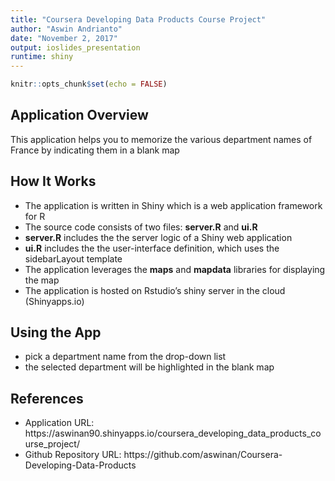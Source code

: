 ---
title: "Coursera Developing Data Products Course Project"
author: "Aswin Andrianto"
date: "November 2, 2017"
output: ioslides_presentation
runtime: shiny
---

```{r setup, include=FALSE}
knitr::opts_chunk$set(echo = FALSE)
```

## Application Overview
This application helps you to memorize the various department names of France by indicating them in a blank map

## How It Works
- The application is written in Shiny which is a web application framework for R
- The source code consists of two files: **server.R** and **ui.R**
- **server.R** includes the the server logic of a Shiny web application
- **ui.R** includes the the user-interface definition, which uses the sidebarLayout template
- The application leverages the **maps** and **mapdata** libraries for displaying the map
- The application is hosted on Rstudio's shiny server in the cloud (Shinyapps.io)

## Using the App
- pick a department name from the drop-down list
- the selected department will be highlighted in the blank map

## References
- Application URL: https://aswinan90.shinyapps.io/coursera_developing_data_products_course_project/
- Github Repository URL: https://github.com/aswinan/Coursera-Developing-Data-Products


